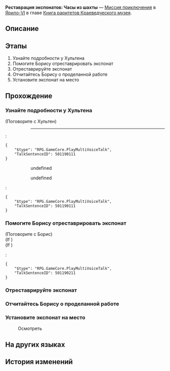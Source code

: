 {{Дополнить|Диалоги.}}
{{Миссия Инфобокс
|id              = 8001216
|Название        = 
|Изображение     = Миссия Освоения Реставрация экспонатов Часы из шахты.png
|Тип             = Миссия приключения
|События         = 
|Глава           = Книга раритетов Краеведческого музея
|Условия         = 
|Персонажи       = Борис; Первопроходец; Хультен
|СтартЛокация    = Краеведческий музей
|Мир             = Ярило-VI
|Локации         = Краеведческий музей
|Предыдущая      = 
|Следующая       = 
|Награды         = 
}}
'''Реставрация экспонатов: Часы из шахты''' — [[Миссия приключения]] в [[Ярило-VI]] в главе [[Книга раритетов Краеведческого музея]].

==Описание==
{{Описание|Краеведческий музей Белобога вот-вот откроется. Чтобы выставка прошла успешно, Хультен собирает подходящие экспонаты.<br />Вы помогли реставратору Борису восстановить часы с шахты и дополнили коллекцию музея новым экспонатом.}}

==Этапы==
# Узнайте подробности у Хультена
# Помогите Борису отреставрировать экспонат
# Отреставрируйте экспонат
# Отчитайтесь Борису о проделанной работе
# Установите экспонат на место

==Прохождение==
{{Дополнить}}


===Узнайте подробности у Хультена===
{{Описание миссии|локация=Краеведческий музей|Краеведческий музей Белобога вот-вот откроется. Чтобы выставка прошла успешно, Хультен собирает подходящие экспонаты.<br />Похоже, реставратор музейных артефактов Борис столкнулся с трудностями, отправляйтесь в музейную мастерскую ему на помощь.}}
{{Диалог Начало}}

;(Поговорите с Хультен)
<!--Unknown TalkSentence: 800121601-->
:<!--Unknown TalkSentence: 800121602-->
:<!--Unknown TalkSentence: 800121603-->
::----
:<pre>{
	"$type": "RPG.GameCore.PlayMultiVoiceTalk",
	"TalkSentenceID": 501190111
}</pre>
:::{{Диалог|?}} undefined
:::<!--Unknown TalkSentence: 800122732-->
:::<!--Unknown TalkSentence: 800122733-->
:::{{Диалог|Выход}} undefined
:<pre>{
	"$type": "RPG.GameCore.PlayMultiVoiceTalk",
	"TalkSentenceID": 501190111
}</pre>
{{Диалог Конец}}

===Помогите Борису отреставрировать экспонат===
{{Диалог Начало}}


;(Поговорите с Борис)
;(If {{cx}}<!--during performance 501190201-->)
;(If {{cx}}<!--not during performance 501190201-->)
:<pre>{
	"$type": "RPG.GameCore.PlayMultiVoiceTalk",
	"TalkSentenceID": 501190211
}</pre>
{{Диалог Конец}}

===Отреставрируйте экспонат===
{{Диалог Начало}}

{{Диалог Конец}}

===Отчитайтесь Борису о проделанной работе===
{{Диалог Начало}}
{{Диалог Конец}}

===Установите экспонат на место===
{{Диалог Начало}}

:{{Диалог|Изучение}} Осмотреть
<!--Unknown TalkSentence: 800130211-->
<!--Unknown TalkSentence: 800130212-->
{{Диалог Конец}}

==На других языках==
{{На других языках
|en   = Exhibit Restoration: Mine Mantel Clock
|zhs  = 藏品修复•矿区座钟
|zht  = 館藏修復•礦區座鐘
|ja   = 収蔵品修復・鉱区の置時計
|ko   = 소장품 수리•광산구역 탁상시계
|es   = Restauración de objeto: reloj de la mina
|fr   = Restauration de pièce d'exposition&nbsp;: Horloge minière
|ru   = Реставрация экспонатов: Часы из шахты
|th   = ซ่อมแซมวัตถุจัดแสดง: นาฬิกาประจำเหมือง
|vi   = Chỉnh Sửa Vật Sưu Tập - Đồng Hồ Khu Mỏ
|de   = Restauration: Minenuhr
|id   = Perbaikan Koleksi: Jam Area Tambang
|pt   = Restauração de Obras: Relógio da Mina
}}

==История изменений==
{{История изменений|2.7}}
